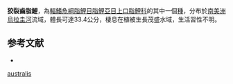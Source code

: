 {{Speciesbox
| status = NE
| status_system = IUCN3.1
| genus = Schizodon
| species = australis
| authority = [[Garavello|Garavello]], 1994
| synonyms = 
}}
'''狡裂齒脂鯉'''，為[[輻鰭魚綱|輻鰭魚綱]][[脂鯉目|脂鯉目]][[脂鯉亞目|脂鯉亞目]][[上口脂鯉科|上口脂鯉科]]的其中一個[[種|種]]，分布於[[南美洲|南美洲]][[烏拉圭河|烏拉圭河]]流域，體長可達33.4公分，棲息在植被生長茂盛水域，生活習性不明。

==参考文献==
{{refbegin}}
*{{FishBase_species|genus=Schizodon|species=australis|year=2013|month=9}}
{{refend}}
{{Taxonbar|from=Q5567940}}

[[Category:裂齒脂鯉屬|australis]]


{{魚類小作品}}
